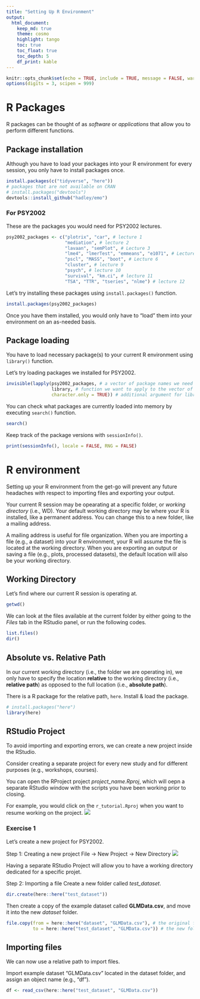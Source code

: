 ```yaml
---
title: "Setting Up R Environment"
output: 
  html_document:
    keep_md: true
    theme: cosmo
    highlight: tango
    toc: true
    toc_float: true
    toc_depth: 5
    df_print: kable
---
```


```r
knitr::opts_chunk$set(echo = TRUE, include = TRUE, message = FALSE, warning = FALSE, tidy = TRUE)
options(digits = 3, scipen = 999)
```

# R Packages 
R packages can be thought of as *software* or *applications* that allow you to perform different functions.

## Package installation
Although you have to load your packages into your R environment for every session, you only have to install packages once. 
```r
install.packages(c("tidyverse", "here"))
# packages that are not available on CRAN
# install.packages("devtools")
devtools::install_github("hadley/emo") 
```

### For PSY2002
These are the packages you would need for PSY2002 lectures. 
```r
psy2002_packages <- c("plotrix", "car", # lecture 1
                      "mediation", # lecture 2
                      "lavaan", "semPlot", # Lecture 3
                      "lme4", "lmerTest", "emmeans", "e1071", # Lectures 4 & 5
                      "pscl", "MASS", "boot", # Lecture 6
                      "cluster", # lecture 9
                      "psych", # lecture 10
                      "survival", "km.ci", # lecture 11
                      "TSA", "TTR", "tseries", "nlme") # lecture 12

```

Let's try installing these packages using `install.packages()` function. 

```r
install.packages(psy2002_packages)
```
Once you have them installed, you would only have to "load" them into your environment on an as-needed basis. 

## Package loading  
You have to load necessary package(s) to your current R environment using `library()` function.

Let's try loading packages we installed for PSY2002.  
```r
invisible(lapply(psy2002_packages, # a vector of package names we need for PSY2002
                 library, # function we want to apply to the vector of multiple packages
                 character.only = TRUE)) # additional argument for library() function
```

You can check what packages are currently loaded into memory by executing `search()` function.
```r
search()
```

Keep track of the package versions with `sessionInfo()`. 
```r
print(sessionInfo(), locale = FALSE, RNG = FALSE)
```


# R environment
Setting up your R environment from the get-go will prevent any future headaches with respect to importing files and exporting your output.  

Your current R session may be opearating at a specific folder, or *working directory* (i.e., WD). Your default working directory may be where your R is installed, like a permanent address. You can change this to a new folder, like a mailing address. 

A mailing address is useful for file organization. When you are importing a file (e.g., a dataset) into your R environment, your R will assume the file is located at the working directory. When you are exporting an output or saving a file (e.g., plots, processed datasets), the default location will also be your working directory. 

## Working Directory 

Let's find where our current R session is operating at. 
```r
getwd()
```

We can look at the files available at the current folder by either going to the *Files* tab in the RStudio panel, or run the following codes.
```r
list.files()
dir()
```

## Absolute vs. Relative Path
In our current working directory (i.e., the folder we are operating in), we only have to specify the location **relative** to the working directory (i.e., **relative path**) as opposed to the full location (i.e., **absolute path**). 

There is a R package for the relative path, `here`. Install & load the package. 
```r
# install.packages("here")
library(here)
```



## RStudio Project
To avoid importing and exporting errors, we can create a new project inside the RStudio. 

Consider creating a separate project for every new study and for different purposes (e.g., workshops, courses). 

You can open the RProject project *project_name.Rproj*, which will oepn a separate RStudio window with the scripts you have been working prior to closing.  

For example, you would click on the `r_tutorial.Rproj` when you want to resume working on the project.
![](Fig/rproj.png)


### Exercise 1

Let's create a new project for PSY2002. 

Step 1: Creating a new project
File → New Project → New Directory
![](https://rc2e.com/images_v2/rstudio.newproject.dialog.png)

Having a separate RStudio Project will allow you to have a working directory dedicated for a specific projet. 

Step 2: Importing a file
Create a new folder called *test_dataset*.
```r
dir.create(here::here("test_dataset"))
```

Then create a copy of the example dataset called **GLMData.csv**, and move it into the new *dataset* folder.
```r
file.copy(from = here::here("dataset", "GLMData.csv"), # the original file & its location
          to = here::here("test_dataset", "GLMData.csv")) # the new folder location
```


## Importing files
We can now use a relative path to import files. 

Import example dataset "GLMData.csv" located in the dataset folder, and assign an object name (e.g., "df").
```r
df <- read_csv(here::here("test_dataset", "GLMData.csv"))
```

